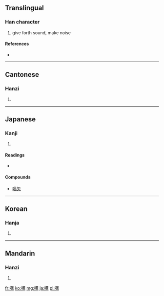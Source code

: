 ==Translingual==

===Han character===
{{Han char|rn=30|rad=口|as=14|sn=17|four=6402<sub>7</sub>|canj=口廿卜月 (RTYB)}}

# give forth sound, make noise

====References====
* {{Han ref|kx=0211.360|dkj=04458|dj=0434.280|hdz=10688.100|uh=5686|ud=22150|bh=ECC3|bd=60611}}

----

==Cantonese==

===Hanzi===
{{yue-hanzi|jyut=|y=hou1}}

# {{defn|Cantonese|sort=口14}}

----

==Japanese==

===Kanji===
{{ja-kanji|grade=|rs=口14}}

# {{defn|Japanese|sort=口14}}

====Readings====
* {{ja-readings|on=[[こう]] (kō)|kun=[[さけぶ]] (sakebu)}}

====Compounds====
* [[嚆矢]]

----

==Korean==

===Hanja===
{{ko-hanja|hangeul=효|rv=hyo|mr=hyo}}

# {{defn|Korean|sort=口14}}

----

==Mandarin==

===Hanzi===
{{cmn-hanzi|pin=[[hāo]] ([[hao1]])|wg=hao<sup>1</sup>}}

# {{defn|Mandarin|sort=口14}}

[[fr:嚆]]
[[ko:嚆]]
[[mg:嚆]]
[[ja:嚆]]
[[pl:嚆]]